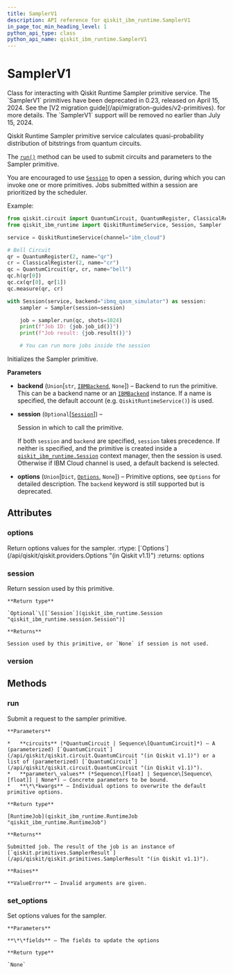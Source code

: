 ```yaml
---
title: SamplerV1
description: API reference for qiskit_ibm_runtime.SamplerV1
in_page_toc_min_heading_level: 1
python_api_type: class
python_api_name: qiskit_ibm_runtime.SamplerV1
---
```


# SamplerV1

<Class id="qiskit_ibm_runtime.SamplerV1" isDedicatedPage={true} github="https://github.com/Qiskit/qiskit-ibm-runtime/tree/stable/0.26/qiskit_ibm_runtime/sampler.py#L178-L334" signature="SamplerV1(backend=None, session=None, options=None)" modifiers="class">
  Class for interacting with Qiskit Runtime Sampler primitive service.

  <Admonition title="Deprecated since version 0.23" type="danger">
    The `SamplerV1` primitives have been deprecated in 0.23, released on April 15, 2024. See the [V2 migration guide](/api/migration-guides/v2-primitives). for more details. The `SamplerV1` support will be removed no earlier than July 15, 2024.
  </Admonition>

  Qiskit Runtime Sampler primitive service calculates quasi-probability distribution of bitstrings from quantum circuits.

  The [`run()`](#qiskit_ibm_runtime.SamplerV1.run "qiskit_ibm_runtime.SamplerV1.run") method can be used to submit circuits and parameters to the Sampler primitive.

  You are encouraged to use [`Session`](qiskit_ibm_runtime.Session "qiskit_ibm_runtime.Session") to open a session, during which you can invoke one or more primitives. Jobs submitted within a session are prioritized by the scheduler.

  Example:

  ```python
  from qiskit.circuit import QuantumCircuit, QuantumRegister, ClassicalRegister
  from qiskit_ibm_runtime import QiskitRuntimeService, Session, Sampler

  service = QiskitRuntimeService(channel="ibm_cloud")

  # Bell Circuit
  qr = QuantumRegister(2, name="qr")
  cr = ClassicalRegister(2, name="cr")
  qc = QuantumCircuit(qr, cr, name="bell")
  qc.h(qr[0])
  qc.cx(qr[0], qr[1])
  qc.measure(qr, cr)

  with Session(service, backend="ibmq_qasm_simulator") as session:
      sampler = Sampler(session=session)

      job = sampler.run(qc, shots=1024)
      print(f"Job ID: {job.job_id()}")
      print(f"Job result: {job.result()}")

      # You can run more jobs inside the session
  ```

  Initializes the Sampler primitive.

  **Parameters**

  *   **backend** (`Union`\[`str`, [`IBMBackend`](qiskit_ibm_runtime.IBMBackend "qiskit_ibm_runtime.ibm_backend.IBMBackend"), `None`]) – Backend to run the primitive. This can be a backend name or an [`IBMBackend`](qiskit_ibm_runtime.IBMBackend "qiskit_ibm_runtime.IBMBackend") instance. If a name is specified, the default account (e.g. `QiskitRuntimeService()`) is used.

  *   **session** (`Optional`\[[`Session`](qiskit_ibm_runtime.Session "qiskit_ibm_runtime.session.Session")]) –

      Session in which to call the primitive.

      If both `session` and `backend` are specified, `session` takes precedence. If neither is specified, and the primitive is created inside a [`qiskit_ibm_runtime.Session`](qiskit_ibm_runtime.Session "qiskit_ibm_runtime.Session") context manager, then the session is used. Otherwise if IBM Cloud channel is used, a default backend is selected.

  *   **options** (`Union`\[`Dict`, [`Options`](qiskit_ibm_runtime.options.Options "qiskit_ibm_runtime.options.options.Options"), `None`]) – Primitive options, see `Options` for detailed description. The `backend` keyword is still supported but is deprecated.

  ## Attributes

  ### options

  <Attribute id="qiskit_ibm_runtime.SamplerV1.options">
    Return options values for the sampler. :rtype: [`Options`](/api/qiskit/qiskit.providers.Options "(in Qiskit v1.1)") :returns: options
  </Attribute>

  ### session

  <Attribute id="qiskit_ibm_runtime.SamplerV1.session">
    Return session used by this primitive.

    **Return type**

    `Optional`\[[`Session`](qiskit_ibm_runtime.Session "qiskit_ibm_runtime.session.Session")]

    **Returns**

    Session used by this primitive, or `None` if session is not used.
  </Attribute>

  ### version

  <Attribute id="qiskit_ibm_runtime.SamplerV1.version" attributeValue="1" />

  ## Methods

  ### run

  <Function id="qiskit_ibm_runtime.SamplerV1.run" github="https://github.com/Qiskit/qiskit-ibm-runtime/tree/stable/0.26/qiskit_ibm_runtime/sampler.py#L256-L283" signature="run(circuits, parameter_values=None, **kwargs)">
    Submit a request to the sampler primitive.

    **Parameters**

    *   **circuits** (*QuantumCircuit | Sequence\[QuantumCircuit]*) – A (parameterized) [`QuantumCircuit`](/api/qiskit/qiskit.circuit.QuantumCircuit "(in Qiskit v1.1)") or a list of (parameterized) [`QuantumCircuit`](/api/qiskit/qiskit.circuit.QuantumCircuit "(in Qiskit v1.1)").
    *   **parameter\_values** (*Sequence\[float] | Sequence\[Sequence\[float]] | None*) – Concrete parameters to be bound.
    *   **\*\*kwargs** – Individual options to overwrite the default primitive options.

    **Return type**

    [RuntimeJob](qiskit_ibm_runtime.RuntimeJob "qiskit_ibm_runtime.RuntimeJob")

    **Returns**

    Submitted job. The result of the job is an instance of [`qiskit.primitives.SamplerResult`](/api/qiskit/qiskit.primitives.SamplerResult "(in Qiskit v1.1)").

    **Raises**

    **ValueError** – Invalid arguments are given.
  </Function>

  ### set\_options

  <Function id="qiskit_ibm_runtime.SamplerV1.set_options" github="https://github.com/Qiskit/qiskit-ibm-runtime/tree/stable/0.26/qiskit_ibm_runtime/base_primitive.py#L465-L473" signature="set_options(**fields)">
    Set options values for the sampler.

    **Parameters**

    **\*\*fields** – The fields to update the options

    **Return type**

    `None`
  </Function>
</Class>

